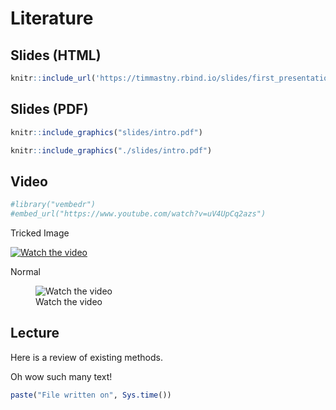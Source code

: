 # Literature

## Slides (HTML)

```r
knitr::include_url('https://timmastny.rbind.io/slides/first_presentation#1')
```

## Slides (PDF)

```r
knitr::include_graphics("slides/intro.pdf")
```


```r
knitr::include_graphics("./slides/intro.pdf")
```

## Video

```r
#library("vembedr")
#embed_url("https://www.youtube.com/watch?v=uV4UpCq2azs")
```

Tricked Image

[![Watch the video](https://img.youtube.com/vi/T-D1KVIuvjA/maxresdefault.jpg)](https://youtu.be/T-D1KVIuvjA)

Normal

![Watch the video](https://youtu.be/T-D1KVIuvjA)

## Lecture

Here is a review of existing methods.

Oh wow such many text!

```r
paste("File written on", Sys.time())
```

